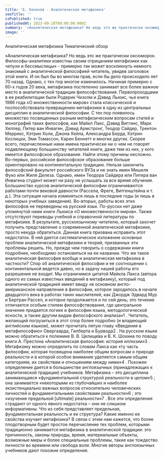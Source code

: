 ```yaml
---
title: 'Е. Кононов - Аналитическая метафизика'
seoTitle: ''
isPublished: true
publishedAt: 2023-09-28T08:00:00.000Z
summary: '«Аналитическая метафизика? Но ведь это же практически оксюморон. Философы-аналитики известны своим отрицанием метафизики как чепухи и бессмыслицы» - примерно так может воскликнуть немного знакомый с аналитической философией читатель, увидев заголовок этой книги.'
image: ''
---
```


Аналитическая
метафизика
Тематический обзор

«Аналитическая метафизика? Но ведь это же практически оксюморон. Философы-аналитики известны своим отрицанием метафизики как чепухи и бессмыслицы» - примерно так может воскликнуть
немного знакомый с аналитической философией читатель, увидев заголовок этой книги. И он был бы во многом прав, если бы дело происходило лет 70 назад. Однако, с тех пор многое изменилось. Начиная
примерно с 60-х годов 20 века, метафизика постепенно занимает все
более важное место в аналитической традиции философствования.
Первопроходцами в ее реабилитации были Родерик Чизолм и Дэвид
Льюис, чья книга 1986 года «О множественности миров» стала классической и поспособствовала превращению метафизики в одну из
центральных дисциплин в аналитической философии. С тех пор появилось множество посвященных разным метафизическим вопросам
статей и монографий таких философов, как Майкл Лакс, Дэвид Виггинс, Марк Хеллер, Питер ван Инваген, Дэвид Армстронг, Теодор
Сайдер, Трентон Меррикс, Кэтрин Холи, Джона Хейла, Александра
Берда, Кэтрин Кослицки, Эми Томассон, Карен Беннетт и многих
других. Скорее всего, перечисленные нами имена практически ни о
чем не говорят подавляющему большинству читателей книги, даже
тем из них, у кого имеется философское образование. Найти этому
причины несложно. Во-первых, российское философское образование больше ориентировано на континентальную традицию. Нельзя
закончить философский факультет российского ВУЗа и не знать имен
Мишеля Фуко или Жиля Делеза. Однако, имен Теодора Сайдера или
Питера ван Инвагена студент может ни разу не услышать за все время
обучения. Большинство курсов аналитической философии ограничиваются работами почти вековой давности (Рассела, Фреге, Витгенштейна и т. д.). Эта ситуация начала изменяться лишь в последние
годы (и лишь в некоторых учебных заведения). Во-вторых, работы
всех этих философов не переведены на русский язык. По-русски нет
даже упомянутой нами книги Льюиса «О множественности миров».
Также отсутствуют переводы учебной и справочной литературы по
метафизике. В результате, русскоязычному читателю, который захочет получить представление о современной аналитической метафизике, просто некуда обратиться.
Данная книга призвана исправить этот недостаток. В ней дается систематическое изложение основных проблем аналитической
метафизики и теорий, призванных эти проблемы решить. Но, прежде
чем говорить о содержании книги подробнее, необходимо остановиться на ее названии. Что же такое аналитическая философия вообще и аналитическая метафизика в частности?
Спор об аналитической философии и ее соотношении с континентальной ведется давно, но в задачу нашей работы его разрешение не входит. Мы ограничимся цитатой Майкла Лакса (автора одного из самых известных введений в метафизику), который под аналитической традицией имеет ввиду «в основном англо-американское
направление в философии, которое зародилось в начале двадцатого
века в работах таких мыслителей, как Джордж Эдвард Мур и Бертран
Рассел, и которое продолжается и по сей день; это течение отличается
особым стилем философствования, где центральное значение придается логике и философии языка, методологической ясности, а также
другим видам философского анализа»1
. Читатель, желающий погрузиться в этот спор более подробно (и владеющий английским языком), может прочитать пятую главу «Введения в метафилософию»
Овергаарда, Гилберта и Бурвода2
. На русском языке можно
обратиться к полемике В. В. Целищева и В. К. Шохина по поводу
книги А. Престона «Аналитическая философия: история иллюзии»3
.
Метафизику можно определить по словам Лакса как «ту часть
философии, которая посвящена наиболее общим вопросам о природе
реальности и в которой особое внимание уделяется самым общим категориям, их свойствам и отношениям между ними»4
. Похожее определение дается в большинстве англоязычных (принадлежащих к аналитической традиции) учебников. Метафизика – это дисциплина занимающаяся «фундаментальной структурой реальности в целом»5
;
она занимается «некоторыми из глубочайших и наиболее экзистенциально важных вопросов относительно человеческих личностей и фундаментальными свойствами реальности»6
; это «изучение предельной
[ultimate] реальности»7
. Все эти определения страдают от одного явного недостатка – они не слишком информативны. Что из себя представляет предельная, фундаментальная реальность и ее структура?
Какие именно ее свойства изучает метафизика? В связи с этим нам
кажется, что более плодотворным будет простое перечисление тех
проблем, которыми традиционно занимается метафизика в аналитической традиции: это причинность, законы природы, время, материальные объекты, возможные миры и более специальные проблемы,
такие как тождество личности во времени или свобода воли. Многие
авторы англоязычных учебников дают похожие определения.
